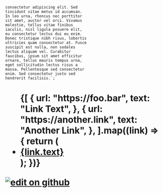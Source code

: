 
    consectetur adipiscing elit. Sed
    tincidunt vitae metus id accumsan.
    In leo urna, rhoncus nec porttitor
    sit amet, auctor vel orci. Vivamus
    molestie, tellus vitae finibus
    iaculis, nisl ligula posuere elit,
    eu consectetur lectus dui eu enim.
    Donec tristique nibh risus, lobortis
    ultricies quam consectetur at. Fusce
    suscipit est nulla, non sodales
    lectus aliquam vel. Curabitur
    faucibus, ipsum sit amet efficitur
    ornare, tellus mauris tempus urna,
    eget sollicitudin lectus risus a
    massa. Pellentesque sed consectetur
    enim. Sed consectetur justo sed
    hendrerit facilisis.`;

<div className="w-[400px] border-2 border-solid border-gray-200 rounded-lg shadow-lg m-4">
  <h1
    className="p-4 font-bold m-0 underline underline-blue"
    children="UI Component Anatomy"
  />
  <p
    className="px-4 text-justify mt-0 mb-4"
    children={content}
  />
  <footer className="bg-blue bottom-0 flex justify-between items-center rounded-b-lg">
    <ul className="flex list-none px-4">
      {[
        {
          url: "https://foo.bar",
          text: "Link Text",
        },
        {
          url: "https://another.link",
          text: "Another Link",
        },
      ].map((link) => {
        return (
          <li className="mr-4">
            <a
              key={link.url}
              href={link.url}
              target="_blank"
              rel="noopener noreferrer"
            >
              {link.text}
            </a>
          </li>
        );
      })}
    </ul>
    <a
      className="hover:cursor-pointer"
      href="https://my.site.com/edit"
      target="_blank"
      rel="noopener noreferrer"
    >
      <img
        className="w-6 p-4"
        alt="edit on github"
        src={githubIcon.src}
      />
    </a>
  </footer>
</div>

